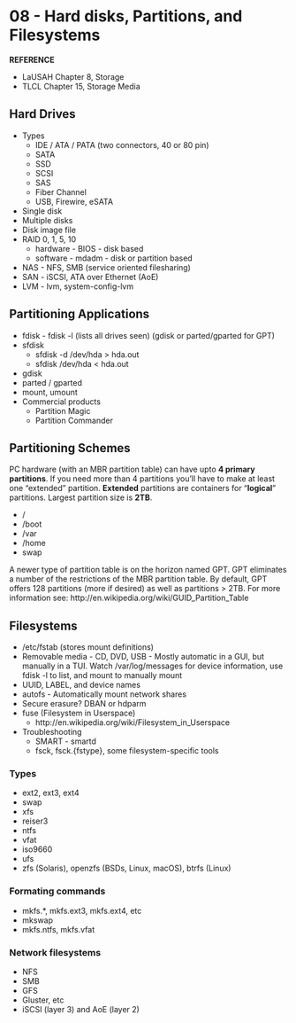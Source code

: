 # 08 - Hard disks, Partitions, and Filesystems {#unit-08}


**REFERENCE**

- LaUSAH Chapter 8, Storage
- TLCL Chapter 15, Storage Media

## Hard Drives

- Types
  - IDE / ATA / PATA (two connectors, 40 or 80 pin)
  - SATA
  - SSD
  - SCSI
  - SAS
  - Fiber Channel
  - USB, Firewire, eSATA
- Single disk
- Multiple disks
- Disk image file
- RAID 0, 1, 5, 10
  - hardware - BIOS - disk based
  - software - mdadm - disk or partition based
- NAS - NFS, SMB (service oriented filesharing)
- SAN - iSCSI, ATA over Ethernet (AoE)
- LVM - lvm, system-config-lvm

## Partitioning Applications

- fdisk - fdisk -l (lists all drives seen) (gdisk or parted/gparted for GPT)
- sfdisk
  - sfdisk -d /dev/hda > hda.out
  - sfdisk /dev/hda < hda.out
- gdisk
- parted / gparted
- mount, umount
- Commercial products
  - Partition Magic
  - Partition Commander

## Partitioning Schemes

PC hardware (with an MBR partition table) can have upto **4 primary partitions**. If you need more
than 4 partitions you'll have to make at least one "extended" partition. **Extended** partitions are
containers for "**logical**" partitions. Largest partition size is **2TB**.

- /
- /boot
- /var
- /home
- swap

A newer type of partition table is on the horizon named GPT. GPT eliminates a number of the restrictions of the MBR partition table. By default, GPT offers 128 partitions (more if desired) as well as partitions > 2TB. For more information see: http://en.wikipedia.org/wiki/GUID_Partition_Table

## Filesystems

- /etc/fstab (stores mount definitions)
- Removable media - CD, DVD, USB - Mostly automatic in a GUI, but manually in a TUI. Watch /var/log/messages for device information, use fdisk -l to list, and mount to manually mount
- UUID, LABEL, and device names
- autofs - Automatically mount network shares
- Secure erasure? DBAN or hdparm
- fuse (Filesystem in Userspace)
  - http://en.wikipedia.org/wiki/Filesystem_in_Userspace
- Troubleshooting
  - SMART - smartd
  - fsck, fsck.{fstype}, some filesystem-specific tools

### Types

- ext2, ext3, ext4
- swap
- xfs
- reiser3
- ntfs
- vfat
- iso9660
- ufs
- zfs (Solaris), openzfs (BSDs, Linux, macOS), btrfs (Linux)

### Formating commands

- mkfs.*, mkfs.ext3, mkfs.ext4, etc
- mkswap
- mkfs.ntfs, mkfs.vfat

### Network filesystems
- NFS
- SMB
- GFS
- Gluster, etc
- iSCSI (layer 3) and AoE (layer 2)

